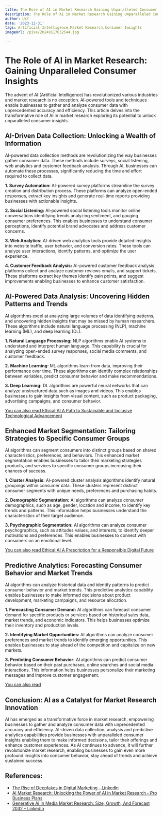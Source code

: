 ```yaml
---
title: The Role of AI in Market Research Gaining Unparalleled Consumer Insights
description: The Role of AI in Market Research Gaining Unparalleled Consumer Insights
author: Usf
date: '2023-12-31'
tags: Artificial Intelligence,Market Research,Consumer Insights
imageUrl: /pixa/20240117032544.jpg

---
```

# The Role of AI in Market Research: Gaining  Unparalleled Consumer Insights

The  advent of AI (Artificial Intelligence) has revolutionized various industries and market research is no exception. AI-powered tools and techniques enable  businesses to gather and analyze consumer data  with unprecedented  accuracy and efficiency. This article delves into the transformative role of AI in market research exploring its potential to unlock  unparalleled consumer insights.

## AI-Driven Data Collection: Unlocking a Wealth of Information

AI-powered  data collection methods  are revolutionizing the way businesses gather consumer data. These methods include surveys, social listening, web analytics and customer feedback analysis. Through AI, businesses can automate these processes, significantly reducing the time and effort required to collect data.

**1. Survey Automation:** AI-powered survey platforms streamline the survey creation and distribution process. These platforms  can analyze open-ended responses, extract key  insights and generate real-time reports providing businesses  with actionable insights.

**2. Social Listening:** AI-powered social listening tools monitor online conversations  identifying trends analyzing sentiment, and gauging consumer preferences. This  enables businesses to understand consumer perceptions, identify potential brand advocates  and  address customer concerns.

**3. Web Analytics:** AI-driven web analytics tools provide detailed insights into website traffic, user behavior, and conversion rates. These tools can analyze user interactions, identify patterns, and optimize the user experience.

**4. Customer Feedback Analysis:** AI-powered customer  feedback analysis platforms collect and analyze  customer reviews emails, and support tickets. These platforms  extract  key themes identify pain points, and suggest improvements enabling businesses to  enhance customer satisfaction.

## AI-Powered Data Analysis: Uncovering Hidden Patterns  and Trends

AI algorithms excel at analyzing large volumes of data identifying patterns, and uncovering hidden insights  that may be missed by human  researchers.  These algorithms include natural language processing (NLP),  machine learning (ML), and deep learning (DL).

**1. Natural Language Processing:** NLP algorithms enable AI systems  to understand and interpret human language. This capability is crucial for analyzing open-ended survey responses, social media  comments, and  customer feedback.

**2. Machine Learning:**  ML algorithms learn from data, improving their performance over time. These algorithms can identify complex  relationships between variables, predict consumer behavior and make recommendations.

**3. Deep Learning:** DL algorithms  are powerful neural networks that can analyze  unstructured data such as images and videos. This enables businesses to gain insights from visual content, such as product packaging, advertising campaigns, and consumer behavior.

[You can also read Ethical AI  A Path to Sustainable and Inclusive Technological Advancement](Ethical%20AI%20A%20Path%20to%20Sustainable%20and%20Inclusive%20Technological%20Advancement)


## Enhanced  Market Segmentation: Tailoring Strategies  to Specific Consumer Groups

AI  algorithms can segment consumers into distinct groups based on shared characteristics, preferences, and behaviors. This enhanced market segmentation enables businesses to tailor their marketing strategies products, and services to specific consumer groups increasing  their chances  of success.

**1. Cluster Analysis:**  AI-powered cluster analysis algorithms identify  natural groupings within consumer data. These clusters represent distinct consumer segments with  unique needs, preferences  and purchasing habits.

**2. Demographic Segmentation:** AI algorithms can analyze  consumer demographics, such as age, gender, location and income, to identify key trends and patterns. This information helps  businesses understand the characteristics of their  target audience.

**3. Psychographic Segmentation:** AI algorithms can analyze consumer  psychographics, such as attitudes values, and interests, to identify deeper motivations and preferences. This enables  businesses to connect with consumers on an emotional level.

[You can  also read Ethical AI A Prescription for  a Responsible Digital Future](Ethical%20AI%20A%20Prescription%20for%20a%20Responsible%20Digital%20Future)


## Predictive Analytics:  Forecasting Consumer Behavior and Market Trends

AI algorithms can  analyze historical  data and  identify patterns to predict consumer behavior and  market trends. This predictive analytics capability enables businesses to make informed decisions about product development, marketing  campaigns,  and resource allocation.

**1. Forecasting Consumer Demand:** AI algorithms can  forecast consumer demand for specific products or services based on historical sales data, market trends, and economic  indicators. This helps businesses optimize their inventory and production levels.

**2. Identifying Market Opportunities:** AI algorithms can analyze consumer preferences and market  trends to identify emerging opportunities. This enables businesses to stay ahead of the competition and capitalize on new markets.

**3. Predicting Consumer Behavior:**  AI algorithms can predict  consumer  behavior based on their past purchases,  online searches  and social  media interactions. This information helps businesses personalize their  marketing messages and improve customer engagement.

[You can also read ]()


## Conclusion: AI as a Catalyst for Market Research Innovation

AI has emerged as a transformative force in market research, empowering  businesses to gather and analyze consumer data  with unprecedented accuracy and efficiency. AI-driven  data collection, analysis and predictive analytics  capabilities provide businesses with  unparalleled consumer insights  enabling them to  make informed decisions, tailor their offerings and enhance  customer experiences.  As AI continues to advance, it will further revolutionize market research, enabling businesses to gain even more profound insights into consumer behavior, stay ahead of trends and achieve sustained success.

## References:
- [The Rise of Deepfakes in Digital Marketing - LinkedIn](https://www.linkedin.com/pulse/rise-deepfakes-digital-marketing-loopdigitaluk)
- [AI Market Research: Unlocking the Power of AI in Market Research - Pro Business Plans](https://pro-business-plans.medium.com/ai-market-research-unlocking-the-power-of-ai-in-market-research-ec95f23df1cb)
- [Generative Ai In Media Market Research: Size, Growth, And Forecast 2032 - LinkedIn](https://www.linkedin.com/pulse/generative-ai-media-market-research-size-growth-forecast-h0nvf?trk=article-ssr-frontend-pulse_more-articles_related-content-card)

